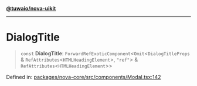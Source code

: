 [**@tuwaio/nova-uikit**](../../../README.md)

***

# DialogTitle

> `const` **DialogTitle**: `ForwardRefExoticComponent`\<`Omit`\<`DialogTitleProps` & `RefAttributes`\<`HTMLHeadingElement`\>, `"ref"`\> & `RefAttributes`\<`HTMLHeadingElement`\>\>

Defined in: [packages/nova-core/src/components/Modal.tsx:142](https://github.com/TuwaIO/nova-uikit/blob/eac112e7837b18e42b510f826448b83af4bada15/packages/nova-core/src/components/Modal.tsx#L142)
